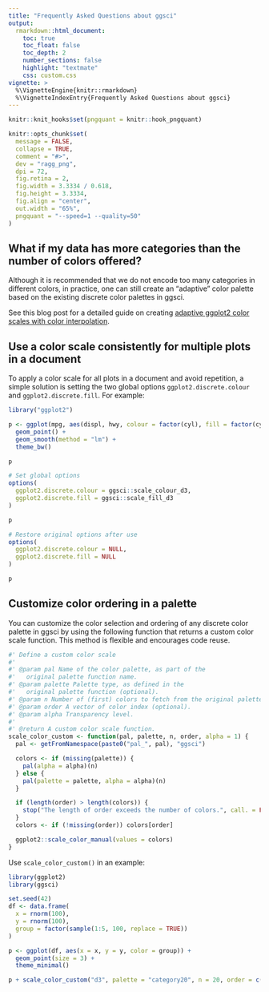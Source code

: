 ```yaml
---
title: "Frequently Asked Questions about ggsci"
output:
  rmarkdown::html_document:
    toc: true
    toc_float: false
    toc_depth: 2
    number_sections: false
    highlight: "textmate"
    css: custom.css
vignette: >
  %\VignetteEngine{knitr::rmarkdown}
  %\VignetteIndexEntry{Frequently Asked Questions about ggsci}
---
```


```r
knitr::knit_hooks$set(pngquant = knitr::hook_pngquant)

knitr::opts_chunk$set(
  message = FALSE,
  collapse = TRUE,
  comment = "#>",
  dev = "ragg_png",
  dpi = 72,
  fig.retina = 2,
  fig.width = 3.3334 / 0.618,
  fig.height = 3.3334,
  fig.align = "center",
  out.width = "65%",
  pngquant = "--speed=1 --quality=50"
)
```

## What if my data has more categories than the number of colors offered?

Although it is recommended that we do not encode too many categories
in different colors, in practice, one can still create an "adaptive"
color palette based on the existing discrete color palettes in ggsci.

See this blog post for a detailed guide on creating
[adaptive ggplot2 color scales with color interpolation](https://nanx.me/blog/post/ggplot2-color-interpolation/).

## Use a color scale consistently for multiple plots in a document

To apply a color scale for all plots in a document and avoid repetition,
a simple solution is setting the two global options
`ggplot2.discrete.colour` and `ggplot2.discrete.fill`. For example:

```r
library("ggplot2")

p <- ggplot(mpg, aes(displ, hwy, colour = factor(cyl), fill = factor(cyl))) +
  geom_point() +
  geom_smooth(method = "lm") +
  theme_bw()

p

# Set global options
options(
  ggplot2.discrete.colour = ggsci::scale_colour_d3,
  ggplot2.discrete.fill = ggsci::scale_fill_d3
)

p

# Restore original options after use
options(
  ggplot2.discrete.colour = NULL,
  ggplot2.discrete.fill = NULL
)

p
```

## Customize color ordering in a palette

You can customize the color selection and ordering of any discrete
color palette in ggsci by using the following function that returns
a custom color scale function. This method is flexible and encourages
code reuse.

```r
#' Define a custom color scale
#'
#' @param pal Name of the color palette, as part of the
#'   original palette function name.
#' @param palette Palette type, as defined in the
#'   original palette function (optional).
#' @param n Number of (first) colors to fetch from the original palette.
#' @param order A vector of color index (optional).
#' @param alpha Transparency level.
#'
#' @return A custom color scale function.
scale_color_custom <- function(pal, palette, n, order, alpha = 1) {
  pal <- getFromNamespace(paste0("pal_", pal), "ggsci")

  colors <- if (missing(palette)) {
    pal(alpha = alpha)(n)
  } else {
    pal(palette = palette, alpha = alpha)(n)
  }

  if (length(order) > length(colors)) {
    stop("The length of order exceeds the number of colors.", call. = FALSE)
  }
  colors <- if (!missing(order)) colors[order]

  ggplot2::scale_color_manual(values = colors)
}
```

Use `scale_color_custom()` in an example:

```r
library(ggplot2)
library(ggsci)

set.seed(42)
df <- data.frame(
  x = rnorm(100),
  y = rnorm(100),
  group = factor(sample(1:5, 100, replace = TRUE))
)

p <- ggplot(df, aes(x = x, y = y, color = group)) +
  geom_point(size = 3) +
  theme_minimal()

p + scale_color_custom("d3", palette = "category20", n = 20, order = c(14, 11, 13, 12, 15))
```
